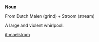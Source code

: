 '''Noun'''

From Dutch Malen (grind) + Stroom (stream)

A large and violent whirlpool.

[[it:maelstrom]]